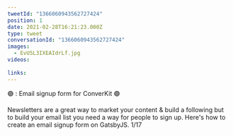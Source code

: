 ```yaml
---
tweetId: "1366060943562727424"
position: 1
date: 2021-02-28T16:21:23.000Z
type: tweet
conversationId: "1366060943562727424"
images:
  - EvU5L3IXEAIdrLf.jpg
videos:
  
links:
---
```

🟣 : Email signup form for ConverKit 🟣 

Newsletters are a great way to market your content &amp; build a following but to build your email list you need a way for people to sign up. Here's how to create an email signup form on GatsbyJS. 1/17
